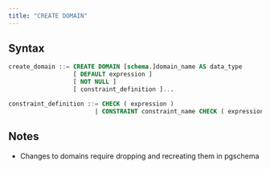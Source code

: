 ```yaml
---
title: "CREATE DOMAIN"
---
```


## Syntax

```sql
create_domain ::= CREATE DOMAIN [schema.]domain_name AS data_type
                  [ DEFAULT expression ]
                  [ NOT NULL ]
                  [ constraint_definition ]...

constraint_definition ::= CHECK ( expression )
                        | CONSTRAINT constraint_name CHECK ( expression )
```

## Notes

- Changes to domains require dropping and recreating them in pgschema